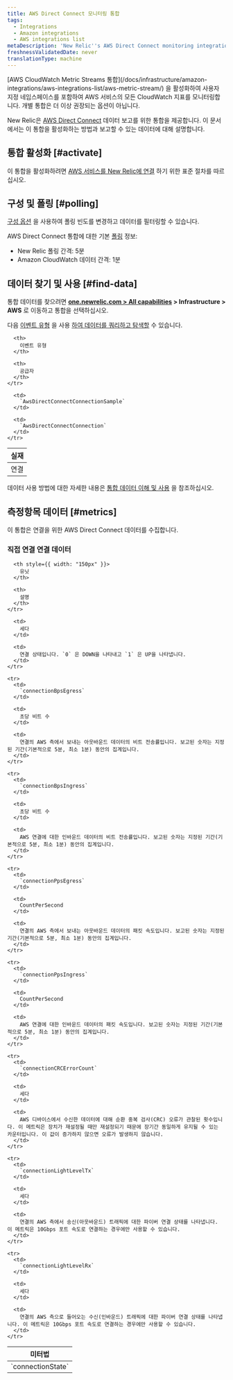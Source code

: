 ```yaml
---
title: AWS Direct Connect 모니터링 통합
tags:
  - Integrations
  - Amazon integrations
  - AWS integrations list
metaDescription: 'New Relic''s AWS Direct Connect monitoring integration: what data it reports, and how to enable it.'
freshnessValidatedDate: never
translationType: machine
---
```


<Callout variant="important">
  [AWS CloudWatch Metric Streams 통합](/docs/infrastructure/amazon-integrations/aws-integrations-list/aws-metric-stream/) 을 활성화하여 사용자 지정 네임스페이스를 포함하여 AWS 서비스의 모든 CloudWatch 지표를 모니터링합니다. 개별 통합은 더 이상 권장되는 옵션이 아닙니다.
</Callout>

New Relic은 [AWS Direct Connect](https://aws.amazon.com/directconnect/) 데이터 보고를 위한 통합을 제공합니다. 이 문서에서는 이 통합을 활성화하는 방법과 보고할 수 있는 데이터에 대해 설명합니다.

## 통합 활성화 [#activate]

이 통합을 활성화하려면 [AWS 서비스를 New Relic에 연결](/docs/infrastructure/infrastructure-integrations/getting-started/connect-aws-integrations-infrastructure) 하기 위한 표준 절차를 따르십시오.

## 구성 및 폴링 [#polling]

[구성 옵션](/docs/integrations/new-relic-integrations/getting-started/configure-polling-frequency-data-collection-cloud-integrations) 을 사용하여 폴링 빈도를 변경하고 데이터를 필터링할 수 있습니다.

AWS Direct Connect 통합에 대한 기본 [폴링](/docs/infrastructure/amazon-integrations/aws-integrations-list/aws-polling-intervals-infrastructure-integrations) 정보:

* New Relic 폴링 간격: 5분
* Amazon CloudWatch 데이터 간격: 1분

## 데이터 찾기 및 사용 [#find-data]

통합 데이터를 찾으려면 **[one.newrelic.com > All capabilities](https://one.newrelic.com/all-capabilities) > Infrastructure > AWS** 로 이동하고 통합을 선택하십시오.

다음 [이벤트 유형](/docs/data-apis/understand-data/new-relic-data-types/#event-data) 을 사용 [하여 데이터를 쿼리하고 탐색할](/docs/using-new-relic/data/understand-data/query-new-relic-data) 수 있습니다.

<table>
  <thead>
    <tr>
      <th>
        실재
      </th>

      <th>
        이벤트 유형
      </th>

      <th>
        공급자
      </th>
    </tr>
  </thead>

  <tbody>
    <tr>
      <td>
        연결
      </td>

      <td>
        `AwsDirectConnectConnectionSample`
      </td>

      <td>
        `AwsDirectConnectConnection`
      </td>
    </tr>
  </tbody>
</table>

데이터 사용 방법에 대한 자세한 내용은 [통합 데이터 이해 및 사용](/docs/infrastructure/integrations/find-use-infrastructure-integration-data) 을 참조하십시오.

## 측정항목 데이터 [#metrics]

이 통합은 연결을 위한 AWS Direct Connect 데이터를 수집합니다.

### 직접 연결 연결 데이터

<table>
  <thead>
    <tr>
      <th style={{ width: "275px" }}>
        미터법
      </th>

      <th style={{ width: "150px" }}>
        유닛
      </th>

      <th>
        설명
      </th>
    </tr>
  </thead>

  <tbody>
    <tr>
      <td>
        `connectionState`
      </td>

      <td>
        세다
      </td>

      <td>
        연결 상태입니다. `0` 은 DOWN을 나타내고 `1` 은 UP을 나타냅니다.
      </td>
    </tr>

    <tr>
      <td>
        `connectionBpsEgress`
      </td>

      <td>
        초당 비트 수
      </td>

      <td>
        연결의 AWS 측에서 보내는 아웃바운드 데이터의 비트 전송률입니다. 보고된 숫자는 지정된 기간(기본적으로 5분, 최소 1분) 동안의 집계입니다.
      </td>
    </tr>

    <tr>
      <td>
        `connectionBpsIngress`
      </td>

      <td>
        초당 비트 수
      </td>

      <td>
        AWS 연결에 대한 인바운드 데이터의 비트 전송률입니다. 보고된 숫자는 지정된 기간(기본적으로 5분, 최소 1분) 동안의 집계입니다.
      </td>
    </tr>

    <tr>
      <td>
        `connectionPpsEgress`
      </td>

      <td>
        CountPerSecond
      </td>

      <td>
        연결의 AWS 측에서 보내는 아웃바운드 데이터의 패킷 속도입니다. 보고된 숫자는 지정된 기간(기본적으로 5분, 최소 1분) 동안의 집계입니다.
      </td>
    </tr>

    <tr>
      <td>
        `connectionPpsIngress`
      </td>

      <td>
        CountPerSecond
      </td>

      <td>
        AWS 연결에 대한 인바운드 데이터의 패킷 속도입니다. 보고된 숫자는 지정된 기간(기본적으로 5분, 최소 1분) 동안의 집계입니다.
      </td>
    </tr>

    <tr>
      <td>
        `connectionCRCErrorCount`
      </td>

      <td>
        세다
      </td>

      <td>
        AWS 디바이스에서 수신한 데이터에 대해 순환 중복 검사(CRC) 오류가 관찰된 횟수입니다. 이 메트릭은 장치가 재설정될 때만 재설정되기 때문에 장기간 동일하게 유지될 수 있는 카운터입니다. 이 값이 증가하지 않으면 오류가 발생하지 않습니다.
      </td>
    </tr>

    <tr>
      <td>
        `connectionLightLevelTx`
      </td>

      <td>
        세다
      </td>

      <td>
        연결의 AWS 측에서 송신(아웃바운드) 트래픽에 대한 파이버 연결 상태를 나타냅니다. 이 메트릭은 10Gbps 포트 속도로 연결하는 경우에만 사용할 수 있습니다.
      </td>
    </tr>

    <tr>
      <td>
        `connectionLightLevelRx`
      </td>

      <td>
        세다
      </td>

      <td>
        연결의 AWS 측으로 들어오는 수신(인바운드) 트래픽에 대한 파이버 연결 상태를 나타냅니다. 이 메트릭은 10Gbps 포트 속도로 연결하는 경우에만 사용할 수 있습니다.
      </td>
    </tr>
  </tbody>
</table>